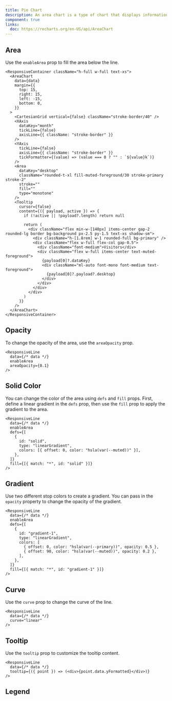 ```yaml
---
title: Pie Chart
description: An area chart is a type of chart that displays information as a series of data points called 'markers' connected by straight line segments.
component: true
links:
  doc: https://recharts.org/en-US/api/AreaChart
---
```


<ComponentPreview
  name="area-chart-demo"
  className="[&_.preview]:p-6 [&_.preview]:border-t"
/>

## Area

Use the `enableArea` prop to fill the area below the line.

```tsx showLineNumbers /enableArea/
<ResponsiveContainer className="h-full w-full text-xs">
  <AreaChart
    data={data}
    margin={{
      top: 15,
      right: 15,
      left: -15,
      bottom: 0,
    }}
  >
    <CartesianGrid vertical={false} className="stroke-border/40" />
    <XAxis
      dataKey="month"
      tickLine={false}
      axisLine={{ className: "stroke-border" }}
    />
    <YAxis
      tickLine={false}
      axisLine={{ className: "stroke-border" }}
      tickFormatter={(value) => (value === 0 ? "" : `${value}k`)}
    />
    <Area
      dataKey="desktop"
      className="rounded-t-xl fill-muted-foreground/30 stroke-primary stroke-2"
      stroke=""
      fill=""
      type="monotone"
    />
    <Tooltip
      cursor={false}
      content={({ payload, active }) => {
        if (!active || !payload?.length) return null

        return (
          <div className="flex min-w-[140px] items-center gap-2 rounded-lg border bg-background px-2.5 py-1.5 text-xs shadow-sm">
            <div className="h-[1.8rem] w-1 rounded-full bg-primary" />
            <div className="flex w-full flex-col gap-0.5">
              <div className="font-medium">Visitors</div>
              <div className="flex w-full items-center text-muted-foreground">
                {payload[0]?.dataKey}
                <div className="ml-auto font-mono font-medium text-foreground">
                  {payload[0]?.payload?.desktop}
                </div>
              </div>
            </div>
          </div>
        )
      }}
    />
  </AreaChart>
</ResponsiveContainer>
```

<ComponentPreview
  name="line-chart-area"
  className="[&_.preview]:p-8 [&_.preview]:border-t"
/>

## Opacity

To change the opacity of the area, use the `areaOpacity` prop.

```tsx showLineNumbers /areaOpacity={0.1}/
<ResponsiveLine
  data={/* data */}
  enableArea
  areaOpacity={0.1}
/>
```

## Solid Color

<ComponentPreview
  name="line-chart-area-solid"
  className="[&_.preview]:p-8 [&_.preview]:border-t"
/>

You can change the color of the area using `defs` and `fill` props. First, define a linear gradient in the `defs` prop, then use the `fill` prop to apply the gradient to the area.

```tsx showLineNumbers {4-14}
<ResponsiveLine
  data={/* data */}
  enableArea
  defs={[
    {
      id: "solid",
      type: "linearGradient",
      colors: [{ offset: 0, color: "hsla(var(--muted))" }],
    },
  ]}
  fill={[{ match: "*", id: "solid" }]}
/>
```

## Gradient

<ComponentPreview
  name="line-chart-area-gradient"
  className="[&_.preview]:p-8 [&_.preview]:border-t"
/>

Use two different stop colors to create a gradient. You can pass in the `opacity` property to change the opacity of the gradient.

```tsx showLineNumbers {8-11}
<ResponsiveLine
  data={/* data */}
  enableArea
  defs={[
    {
      id: "gradient-1",
      type: "linearGradient",
      colors: [
        { offset: 0, color: "hsla(var(--primary))", opacity: 0.5 },
        { offset: 90, color: "hsla(var(--muted))", opacity: 0.2 },
      ],
    },
  ]}
  fill={[{ match: "*", id: "gradient-1" }]}
/>
```

## Curve

Use the `curve` prop to change the curve of the line.

```tsx showLineNumbers /curve="linear"/
<ResponsiveLine
  data={/* data */}
  curve="linear"
/>
```

<ComponentPreview
  name="line-chart-curve"
  className="[&_.preview]:p-8 [&_.preview]:border-t"
/>

## Tooltip

Use the `tooltip` prop to customize the tooltip content.

```tsx showLineNumbers {3}
<ResponsiveLine
  data={/* data */}
  tooltip={({ point }) => (<div>{point.data.yFormatted}</div>)}
/>
```

<ComponentPreview
  name="line-chart-tooltip"
  className="[&_.preview]:p-8 [&_.preview]:border-t"
/>

## Legend

<ComponentPreview
  name="line-chart-legend"
  className="[&_.preview]:p-8 [&_.preview]:border-t"
/>
